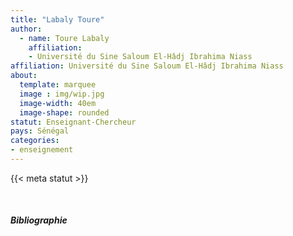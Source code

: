 ```yaml
---
title: "Labaly Toure"
author: 
  - name: Toure Labaly 
    affiliation: 
    - Université du Sine Saloum El-Hâdj Ibrahima Niass
affiliation: Université du Sine Saloum El-Hâdj Ibrahima Niass   
about:
  template: marquee
  image : img/wip.jpg
  image-width: 40em
  image-shape: rounded
statut: Enseignant-Chercheur
pays: Sénégal
categories: 
- enseignement
---
```


{{< meta statut >}}

</br>

##### Bibliographie

::: {#refs}
:::

